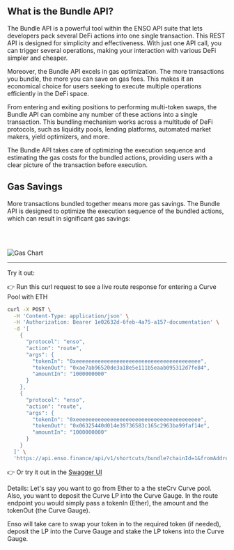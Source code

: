 
## What is the Bundle API?

The Bundle API is a powerful tool within the ENSO API suite that lets developers pack several DeFi actions into one single transaction. This REST API is designed for simplicity and effectiveness.
With just one API call, you can trigger several operations, making your interaction with various DeFi simpler and cheaper.

Moreover, the Bundle API excels in gas optimization. The more transactions you bundle, the more you can save on gas fees. This makes it an economical choice for users seeking to execute multiple operations efficiently in the DeFi space.

From entering and exiting positions to performing multi-token swaps, the Bundle API can combine any number of these actions into a single transaction.
This bundling mechanism works across a multitude of DeFi protocols, such as liquidity pools, lending platforms, automated market makers, yield optimizers, and more.

The Bundle API takes care of optimizing the execution sequence and estimating the gas costs for the bundled actions, providing users with a clear picture of the transaction before execution.

## Gas Savings

More transactions bundled together means more gas savings. The Bundle API is designed to optimize the execution sequence of the bundled actions, which can result in significant gas savings:

<br></br>

<Image src={gas} alt="Gas Chart" width={700} />

---

<Callout type="info" emoji="💡">
  Try it out:
</Callout>

👉 Run this curl request to see a live route response for entering a Curve Pool with ETH

```bash copy
curl -X POST \
  -H 'Content-Type: application/json' \
  -H 'Authorization: Bearer 1e02632d-6feb-4a75-a157-documentation' \
  -d '[
    {
      "protocol": "enso",
      "action": "route",
      "args": {
        "tokenIn": "0xeeeeeeeeeeeeeeeeeeeeeeeeeeeeeeeeeeeeeeee",
        "tokenOut": "0xae7ab96520de3a18e5e111b5eaab095312d7fe84",
        "amountIn": "1000000000"
      }
    },
    {
      "protocol": "enso",
      "action": "route",
      "args": {
        "tokenIn": "0xeeeeeeeeeeeeeeeeeeeeeeeeeeeeeeeeeeeeeeee",
        "tokenOut": "0x06325440d014e39736583c165c2963ba99faf14e",
        "amountIn": "1000000000"
      }
    }
  ]' \
  'https://api.enso.finance/api/v1/shortcuts/bundle?chainId=1&fromAddress=0xd8dA6BF26964aF9D7eEd9e03E53415D37aA96045'

```

👉 Or try it out in the [Swagger UI](https://api.enso.finance/api#/shortcuts/BundleController_bundleShortcutTransaction)

Details:
Let's say you want to go from Ether to a the steCrv Curve pool. Also, you want to deposit the Curve LP into the Curve Gauge.
In the route endpoint you would simply pass a tokenIn (Ether), the amount and the tokenOut (the Curve Gauge).

Enso will take care to swap your token in to the required token (if needed), deposit the LP into the Curve Gauge and stake the LP tokens into the Curve Gauge.
